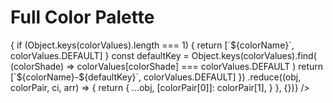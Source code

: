 
<Meta title="ETA 2022/Colors" />

# Full Color Palette

<ColorPalette>
  <ColorItem
    title="Colors"
    subtitle="There are no shades, only individual colors"
    colors={Object.entries(resolveConfig({ theme: { colors } }).theme.colors)
      .map(([colorName, colorValues]) => {
        if (Object.keys(colorValues).length === 1) {
          return [`${colorName}`, colorValues.DEFAULT]
        }
        const defaultKey = Object.keys(colorValues).find(
          (colorShade) => colorValues[colorShade] === colorValues.DEFAULT
        )
        return [`${colorName}-${defaultKey}`, colorValues.DEFAULT]
      })
      .reduce((obj, colorPair, ci, arr) => {
        return {
          ...obj,
          [colorPair[0]]: colorPair[1],
        }
      }, {})}
  />
</ColorPalette>
